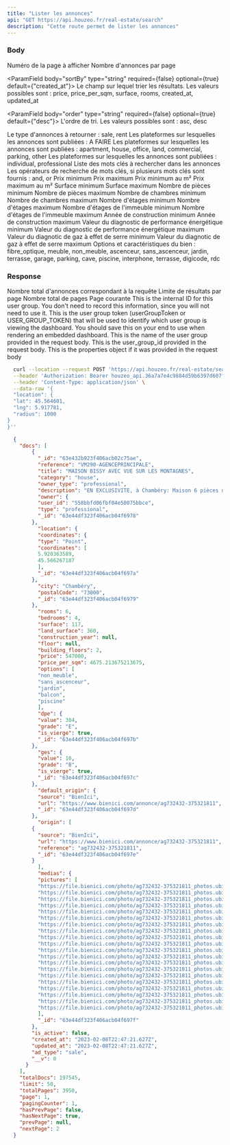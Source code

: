 ```yaml
---
title: "Lister les annonces"
api: "GET https://api.houzeo.fr/real-estate/search"
description: "Cette route permet de lister les annonces"
---
```


### Body

<ParamField body="page" type="integer" default="1" required={false} optional={true} placeholder={1}>
  Numéro de la page à afficher
</ParamField>

<ParamField body="limit" type="integer" default="50" required={false} optional={true}>
  Nombre d'annonces par page
</ParamField>

<ParamField body="sortBy" type="string" required={false} optional={true} default={"created_at"}>
  Le champ sur lequel trier les résultats. Les valeurs possibles sont : price, price_per_sqm, surface, rooms, created_at, updated_at
</ParamField>

<ParamField body="order" type="string" required={false} optional={true} default={"desc"}>
  L'ordre de tri. Les valeurs possibles sont : asc, desc
</ParamField>

<ParamField body="types" type="array" required={false} optional={true}>
  Le type d'annonces à retourner : sale, rent
</ParamField>

<ParamField body="origins" type="array" required={false}>
  Les plateformes sur lesquelles les annonces sont publiées : A FAIRE
</ParamField>

<ParamField body="categories" type="array" required={false}>
  Les plateformes sur lesquelles les annonces sont publiées : apartment, house, office, land, commercial, parking, other
</ParamField>

<ParamField body="owner_types" type="array" required={false}>
  Les plateformes sur lesquelles les annonces sont publiées : individual, professional
</ParamField>

<ParamField body="keywords" type="array" required={false}>
  Liste des mots clés à rechercher dans les annonces
</ParamField>

<ParamField body="keywords_operator" type="string" required={false}>
  Les opérateurs de recherche de mots clés, si plusieurs mots clés sont fournis : and, or
</ParamField>

<ParamField body="price_min" type="number" required={false}>
  Prix minimum
</ParamField>

<ParamField body="price_max" type="number" required={false}>
  Prix maximum
</ParamField>

<ParamField body="price_by_sqm_min" type="number" required={false}>
  Prix minimum au m²
</ParamField>

<ParamField body="price_by_sqm_max" type="number" required={false}>
  Prix maximum au m²
</ParamField>

<ParamField body="surface_min" type="number" required={false}>
  Surface minimum
</ParamField>

<ParamField body="surface_max" type="number" required={false}>
  Surface maximum
</ParamField>

<ParamField body="rooms_min" type="number" required={false}>
  Nombre de pièces minimum
</ParamField>

<ParamField body="rooms_max" type="number" required={false}>
  Nombre de pièces maximum
</ParamField>

<ParamField body="bedrooms_min" type="number" required={false}>
  Nombre de chambres minimum
</ParamField>

<ParamField body="bedrooms_max" type="number" required={false}>
  Nombre de chambres maximum
</ParamField>

<ParamField body="floor_min" type="number" required={false}>
  Nombre d'étages minimum
</ParamField>

<ParamField body="floor_max" type="number" required={false}>
  Nombre d'étages maximum
</ParamField>

<ParamField body="building_floor_min" type="number" required={false}>
  Nombre d'étages de l'immeuble minimum
</ParamField>

<ParamField body="building_floor_max" type="number" required={false}>
  Nombre d'étages de l'immeuble maximum
</ParamField>

<ParamField body="construction_year_min" type="number" required={false}>
  Année de construction minimum
</ParamField>

<ParamField body="construction_year_max" type="number" required={false}>
  Année de construction maximum
</ParamField>

<ParamField body="dpe_value_min" type="number" required={false}>
  Valeur du diagnostic de performance énergétique minimum
</ParamField>

<ParamField body="dpe_value_max" type="number" required={false}>
  Valeur du diagnostic de performance énergétique maximum
</ParamField>

<ParamField body="ges_value_min" type="number" required={false}>
  Valeur du diagnotic de gaz à effet de serre minimum
</ParamField>

<ParamField body="ges_value_max" type="number" required={false}>
  Valeur du diagnotic de gaz à effet de serre maximum
</ParamField>

<ParamField body="keywords" type="array" required={false}>
  Options et caractéristiques du bien : fibre_optique, meuble, non_meuble, ascenceur, sans_ascenceur, jardin, terrasse, garage, parking, cave, piscine, interphone, terrasse, digicode, rdc
</ParamField>

### Response

<ResponseField name="totalDocs" type="number">
  Nombre total d'annonces correspondant à la requête
</ResponseField>

<ResponseField name="limit" type="number">
  Limite de résultats par page
</ResponseField>

<ResponseField name="totalPages" type="number">
  Nombre total de pages
</ResponseField>

<ResponseField name="page" type="number">
  Page courante
</ResponseField>

<Expandable title="Liste des annonces">

<ResponseField name="team_id" type="number">
  This is the internal ID for this user group. You don't need to record this information, since
  you will not need to use it.
</ResponseField>

<ResponseField name="token" type="string">
  This is the user group token (userGroupToken or USER_GROUP_TOKEN) that will be used to identify
  which user group is viewing the dashboard. You should save this on your end to use when rendering
  an embedded dashboard.
</ResponseField>

<ResponseField name="name" type="string">
  This is the name of the user group provided in the request body.
</ResponseField>

<ResponseField name="provided_id" type="string">
  This is the user_group_id provided in the request body.
</ResponseField>

<ResponseField name="properties" type="JSON or null">
  This is the properties object if it was provided in the request body
</ResponseField>

</Expandable>

<RequestExample>

```bash Exemple de requête
  curl --location --request POST 'https://api.houzeo.fr/real-estate/search' \
  --header 'Authorization: Bearer houzeo_api.36a7a7e4c9884d59b6397d607f5b070e' \
  --header 'Content-Type: application/json' \
  --data-raw '{
  "location": {
  "lat": 45.564601,
  "lng": 5.917781,
  "radius": 1000
}
}''
```

</RequestExample>

<ResponseExample>

```json Response
  {
    "docs": [
        {
          "_id": "63e432b923f406acb02c75ae",
          "reference": "VM290-AGENCEPRINCIPALE",
          "title": "MAISON BISSY AVEC VUE SUR LES MONTAGNES",
          "category": "house",
          "owner_type": "professional",
          "description": "EN EXCLUSIVITE, à Chambéry: Maison 6 pièces de 232m² utile avec piscine et vue sur les montagnes.\nBelle exposition, proche de toutes les commodités. Cette maison se compose de quatre chambres, un salon / salle à manger avec accès terrasse et jardin, une cuisine indépendante, aménagée et équipée et deux salles d'eau.\nAu rdc grand garage et buanderie\nEn annexe; Un terrain de pétanque, une cave.\nIsolation et façade refaite en 2020\nHonoraires à la charge du vendeur.  Classe énergie E, Classe climat B. Montant moyen estimé des dépenses annuelles d'énergie pour un usage standard, établi à partir des prix de l'énergie de l'année 2021 : entre 2150.00 et 2950.00 €. Ce bien vous est proposé par un agent commercial. Nos honoraires : <span class=\"importDescriptionDecorator\" data-url=\"https://files.netty.immo/file/agenceprincipale/154/cn3XW/bareme_agence_ap_portrait_2.pdf\" data-type=\"agencyFeeUrl\">https://files.netty.immo/file/agenceprincipale/154/cn3XW/bareme_agence_ap_portrait_2.pdf</span>",
          "owner": {
          "user_id": "558bbfd06fbf04e50075bbce",
          "type": "professional",
          "_id": "63e44df323f406acb04f6978"
        },
          "location": {
          "coordinates": {
          "type": "Point",
          "coordinates": [
          5.920363589,
          45.566267187
          ],
          "_id": "63e44df323f406acb04f697a"
        },
          "city": "Chambéry",
          "postalCode": "73000",
          "_id": "63e44df323f406acb04f6979"
        },
          "rooms": 6,
          "bedrooms": 4,
          "surface": 117,
          "land_surface": 360,
          "construction_year": null,
          "floor": null,
          "building_floors": 2,
          "price": 547000,
          "price_per_sqm": 4675.213675213675,
          "options": [
          "non_meuble",
          "sans_ascenceur",
          "jardin",
          "balcon",
          "piscine"
          ],
          "dpe": {
          "value": 304,
          "grade": "E",
          "is_vierge": true,
          "_id": "63e44df323f406acb04f697b"
        },
          "ges": {
          "value": 10,
          "grade": "B",
          "is_vierge": true,
          "_id": "63e44df323f406acb04f697c"
        },
          "default_origin": {
          "source": "BienIci",
          "url": "https://www.bienici.com/annonce/ag732432-375321811",
          "_id": "63e44df323f406acb04f697d"
        },
          "origin": [
        {
          "source": "BienIci",
          "url": "https://www.bienici.com/annonce/ag732432-375321811",
          "reference": "ag732432-375321811",
          "_id": "63e44df323f406acb04f697e"
        }
          ],
          "medias": {
          "pictures": [
          "https://file.bienici.com/photo/ag732432-375321811_photos.ubiflow.net_732432_375321811_photos_1.jpg_INSOON_EB_5512801818_20230208135623",
          "https://file.bienici.com/photo/ag732432-375321811_photos.ubiflow.net_732432_375321811_photos_2.jpg_INSOON_EB_5512801818_20230208135623",
          "https://file.bienici.com/photo/ag732432-375321811_photos.ubiflow.net_732432_375321811_photos_3.jpg_INSOON_EB_5512801818_20230208135623",
          "https://file.bienici.com/photo/ag732432-375321811_photos.ubiflow.net_732432_375321811_photos_4.jpg_INSOON_EB_5512801818_20230208135623",
          "https://file.bienici.com/photo/ag732432-375321811_photos.ubiflow.net_732432_375321811_photos_5.jpg_INSOON_EB_5512801818_20230208135623",
          "https://file.bienici.com/photo/ag732432-375321811_photos.ubiflow.net_732432_375321811_photos_6.jpg_INSOON_EB_5512801818_20230208135623",
          "https://file.bienici.com/photo/ag732432-375321811_photos.ubiflow.net_732432_375321811_photos_7.jpg_INSOON_EB_5512801818_20230208135623",
          "https://file.bienici.com/photo/ag732432-375321811_photos.ubiflow.net_732432_375321811_photos_8.jpg_INSOON_EB_5512801818_20230208135623",
          "https://file.bienici.com/photo/ag732432-375321811_photos.ubiflow.net_732432_375321811_photos_9.jpg_INSOON_EB_5512801818_20230208135623",
          "https://file.bienici.com/photo/ag732432-375321811_photos.ubiflow.net_732432_375321811_photos_10.jpg_INSOON_EB_5512801818_20230208135623",
          "https://file.bienici.com/photo/ag732432-375321811_photos.ubiflow.net_732432_375321811_photos_11.jpg_INSOON_EB_5512801818_20230208135623",
          "https://file.bienici.com/photo/ag732432-375321811_photos.ubiflow.net_732432_375321811_photos_12.jpg_INSOON_EB_5512801818_20230208135623",
          "https://file.bienici.com/photo/ag732432-375321811_photos.ubiflow.net_732432_375321811_photos_13.jpg_INSOON_EB_5512801818_20230208135623",
          "https://file.bienici.com/photo/ag732432-375321811_photos.ubiflow.net_732432_375321811_photos_14.jpg_INSOON_EB_5512801818_20230208135623",
          "https://file.bienici.com/photo/ag732432-375321811_photos.ubiflow.net_732432_375321811_photos_15.jpg_INSOON_EB_5512801818_20230208135623",
          "https://file.bienici.com/photo/ag732432-375321811_photos.ubiflow.net_732432_375321811_photos_16.jpg_INSOON_EB_5512801818_20230208135623",
          "https://file.bienici.com/photo/ag732432-375321811_photos.ubiflow.net_732432_375321811_photos_17.jpg_INSOON_EB_5512801818_20230208135623",
          "https://file.bienici.com/photo/ag732432-375321811_photos.ubiflow.net_732432_375321811_photos_18.jpg_INSOON_EB_5512801818_20230208135623",
          "https://file.bienici.com/photo/ag732432-375321811_photos.ubiflow.net_732432_375321811_photos_19.jpg_INSOON_EB_5512801818_20230208135623",
          "https://file.bienici.com/photo/ag732432-375321811_photos.ubiflow.net_732432_375321811_photos_20.jpg_INSOON_EB_5512801818_20230208135623"
          ],
          "_id": "63e44df323f406acb04f697f"
        },
        "is_active": false,
        "created_at": "2023-02-08T22:47:21.627Z",
        "updated_at": "2023-02-08T22:47:21.627Z",
        "ad_type": "sale",
        "__v": 0
      }
    ],
    "totalDocs": 197545,
    "limit": 50,
    "totalPages": 3950,
    "page": 1,
    "pagingCounter": 1,
    "hasPrevPage": false,
    "hasNextPage": true,
    "prevPage": null,
    "nextPage": 2
  }
```

</ResponseExample>
